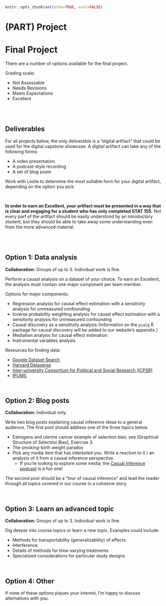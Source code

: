 ```r
knitr::opts_chunk$set(echo=TRUE, eval=FALSE)
```

# (PART) Project {-}

# Final Project {-}

There are a number of options available for the final project.

Grading scale:

- Not Assessable
- Needs Revisions
- Meets Expectations
- Excellent


<br><br>


## Deliverables {-}

For all projects below, the only deliverable is a "digital artifact" that could be used for the digital capstone showcase. A digital artifact can take any of the following forms:

- A video presentation
- A podcast-style recording
- A set of blog posts

Work with Leslie to determine the most suitable form for your digital artifact, depending on the option you pick.

<br>

**In order to earn an Excellent, your artifact must be presented in a way that is clear and engaging for a student who has only completed STAT 155.** Not every part of the artifact should be easily understood by an introductory student, but they should be able to take away some understanding even from the more advanced material.


<br><br>


## Option 1: Data analysis {-}

**Collaboration:** Groups of up to 3. Individual work is fine.

Perform a causal analysis on a dataset of your choice. To earn an Excellent, the analysis must contain one major component per team member.

Options for major components:

- Regression analysis for causal effect estimation with a sensitivity analysis for unmeasured confounding
- Inverse probability weighting analysis for causal effect estimation with a sensitivity analysis for unmeasured confounding
- Causal discovery as a sensitivity analysis (Information on the `pcalg` R package for causal discovery will be added to our website's appendix.)
- Mediation analysis for causal effect estimation
- Instrumental variables analysis

Resources for finding data:

- [Google Dataset Search](https://datasetsearch.research.google.com/)
- [Harvard Dataverse](https://dataverse.harvard.edu/)
- [Inter-university Consortium for Political and Social Research (ICPSR)](https://www.icpsr.umich.edu/)
- [IPUMS](https://ipums.org/)

<br>

## Option 2: Blog posts {-}

**Collaboration:** Individual only.

Write two blog posts explaining causal inference ideas to a general audience. The first post should address one of the three topics below.

- Estrogens and uterine cancer example of selection bias: see [Graphical Structure of Selection Bias], Exercise 3.
- The smoking-birth weight paradox
- Pick any media item that has interested you. Write a reaction to it / an analysis of it from a causal inference perspective.
    - If you're looking to explore some media, the [Casual Inference podcast](https://casualinfer.libsyn.com/) is a fun one!

The second post should be a "tour of causal inference" and lead the reader through all topics covered in our course in a cohesive story.

<br>

## Option 3: Learn an advanced topic {-}

**Collaboration:** Groups of up to 3. Individual work is fine.

Dig deeper into course topics or learn a new topic. Examples could include:

- Methods for transportability (generalizability) of effects
- Interference
- Details of methods for time-varying treatments
- Specialized considerations for particular study designs

<br>

## Option 4: Other {-}

If none of these options piques your interest, I'm happy to discuss alternatives with you.
